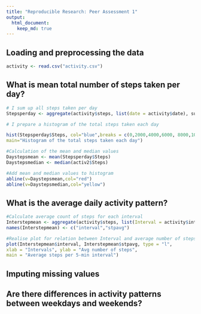 ```yaml
---
title: "Reproducible Research: Peer Assessment 1"
output: 
  html_document:
    keep_md: true
---
```



## Loading and preprocessing the data

```r
activity <- read.csv("activity.csv")
```

## What is mean total number of steps taken per day?
```r
# I sum up all steps taken per day
Stepsperday <- aggregate(activity$steps, list(date = activity$date), sum, na.rm=T)

# I prepare a histogram of the total steps taken each day 

hist(Stepsperday$Steps, col="blue",breaks = c(0,2000,4000,6000, 8000,10000,12000,14000,16000,18000,20000,22000,24000,26000),xlab="Numer of steps per day", 
main="Histogram of the total steps taken each day")

#Calculation of the mean and median values
Daystepsmean <- mean(Stepsperday$Steps)
Daystepsmedian <- median(activ2$Steps)

#Add mean and median values to histogram
abline(v=Daystepsmean,col="red")
abline(v=Daystepsmedian,col="yellow")
```
## What is the average daily activity pattern?
```r
#Calculate average count of steps for each interval
Interstepmean <- aggregate(activity$steps, list(Interval = activity$interval), mean, na.rm=T)
names(Interstepmean) <- c("interval","stpavg")

#Realise plot for relation between Interval and average number of steps 
plot(Interstepmean$interval, Interstepmean$stpavg, type = "l",
xlab = "Intervals", ylab = "Avg number of steps", 
main = "Average steps per 5-min interval")
```

## Imputing missing values



## Are there differences in activity patterns between weekdays and weekends?
